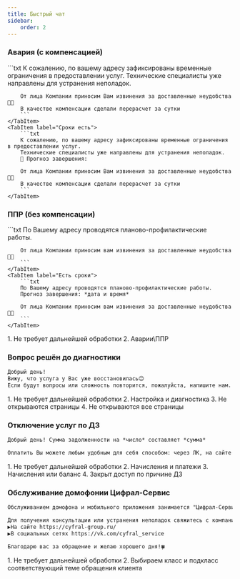 ```yaml
---
title: Быстрый чат
sidebar:
    order: 2
---
```



<LinkCard
    title="Регламент"
    href="https://clever.ertelecom.ru/content/space/4/article/8101"
    target="_blank"
    description="Открыть регламент в базе знаний"
/>

### Авария (с компенсацией)
<Tabs>
    <TabItem label="Сроков нет">
        ```txt
        К сожалению, по вашему адресу зафиксированы временные ограничения в предоставлении услуг.
        Технические специалисты уже направлены для устранения неполадок.

        От лица Компании приносим Вам извинения за доставленные неудобства🙏🏼
        В качестве компенсации сделали перерасчет за сутки
        ```
    </TabItem>
    <TabItem label="Сроки есть">
        ```txt
        К сожалению, по вашему адресу зафиксированы временные ограничения в предоставлении услуг.
        Технические специалисты уже направлены для устранения неполадок.
        🔧 Прогноз завершения:

        От лица Компании приносим Вам извинения за доставленные неудобства🙏🏼
        В качестве компенсации сделали перерасчет за сутки
        ```
    </TabItem>
</Tabs>

### ППР (без компенсации)
<Tabs>
    <TabItem label="Сроков нет">
        ```txt
        По Вашему адресу проводятся планово-профилактические работы.

        От лица Компании приносим вам извинения за доставленные неудобства🙏🏼
        ```
    </TabItem>
    <TabItem label="Есть сроки">
        ```txt
        По Вашему адресу проводятся планово-профилактические работы.
        Прогноз завершения: *дата и время*

        От лица Компании приносим вам извинения за доставленные неудобства🙏🏼
        ```
    </TabItem>
</Tabs>

<Steps>
    1. Не требует дальнейшей обработки
    2. Аварии\ППР
</Steps>

### Вопрос решён до диагностики
```txt
Добрый день!
Вижу, что услуга у Вас уже восстановилась😉
Если будут вопросы или сложность повторится, пожалуйста, напишите нам.
```

<Steps>
    1. Не требует дальнейшей обработки
    2. Настройка и диагностика
    3. Не открываются страницы
    4. Не открываются все страницы
</Steps>

### Отключение услуг по ДЗ
```txt
Добрый день! Сумма задолженности на *число* составляет *сумма*

Оплатить Вы можете любым удобным для себя способом: через ЛК, на сайте или через мобильное приложение банка.
```

<Steps>
    1. Не требует дальнейшей обработки
    2. Начисления и платежи
    3. Начисления или баланс
    4. Закрыт доступ по причине ДЗ
</Steps>

### Обслуживание домофонии Цифрал-Сервис
```txt
Обслуживанием домофона и мобильного приложения занимается "Цифрал-Сервис"🛠

Для получения консультации или устранения неполадок свяжитесь с компанией в доступных каналах:
▶️На сайте https://cyfral-group.ru/
▶️В социальных сетях https://vk.com/cyfral_service

Благодарю вас за обращение и желаю хорошего дня!🍀
```

<Steps>
    1. Не требует дальнейшей обработки
    2. Выбираем класс и подкласс соответствующий теме обращения клиента
</Steps>